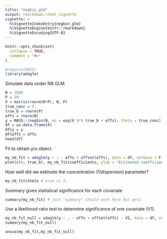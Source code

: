 ```yaml
---
title: "negbin_glm"
output: rmarkdown::html_vignette
vignette: >
  %\VignetteIndexEntry{negbin_glm}
  %\VignetteEngine{knitr::rmarkdown}
  %\VignetteEncoding{UTF-8}
---
```


```r
knitr::opts_chunk$set(
  collapse = TRUE,
  comment = "#>"
)
```

```r
#require(MASS)
library(adaglm)
```

Simulate data under NB GLM. 
```r
N = 1000
P = 10
X = matrix(rnorm(N*P), N, P)
true_conc = 5. 
true_b = rnorm(P)
offs = rnorm(N)
y = MASS::rnegbin(N, mu = exp(X %*% true_b + offs), theta = true_conc)
df = as.data.frame(X)
df$y = y
df$offs = offs
head(df)
```
Fit to obtain `glm` object. 
```r
my_nb_fit = adaglm(y ~ . - offs + offset(offs), data = df, verbose = F, loglik_tol = 0.1)
plot(c(0, true_b), my_nb_fit$coefficients, ylab = "Estimated coefficients", xlab = "True coefficients")
```

How well did we estimate the concentration (1/dispersion) parameter? 

```r
my_nb_fit$theta # true is 5. 
```

Summary gives statistical significance for each covariate
```r
summary(my_nb_fit) # just "summary" should work here but gets 
```

Use a likelihood ratio test to determine significance of one covariate (V1). 
```r
my_nb_fit_null = adaglm(y ~ . - offs + offset(offs) - V1, data = df, verbose = F, loglik_tol = 0.1)
summary(my_nb_fit_null)
```

```r
anova(my_nb_fit,my_nb_fit_null)
```
